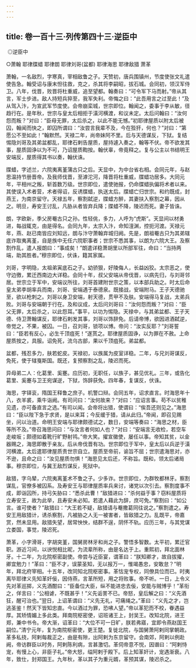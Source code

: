 ```yaml
---
---
---
```

title: 卷一百十三·列传第四十三·逆臣中
---

 ◎逆臣中

○萧翰 耶律牒蜡 耶律朗 耶律刘哥(盆都) 耶律海思 耶律敌猎 萧革

萧翰，一名敌烈，字寒真，宰相敌鲁之子。天赞初，唐兵围镇州，节度使张文礼遣使告急。翰受诏与康末怛往救，克之，杀其将李嗣昭，拔石城。会同初，领汉军侍卫。八年，伐晋，败晋将杜重威，追至望都。翰奏曰：“可令军下马而射。”帝从其言，军士步进。敌人持短兵猝至，我军失利。帝悔之曰：“此吾用言之过至此！”及从驾入汴，为宣武军节度使。会帝崩栾城，世宗即位。翰闻之，委事于李从敏，径趋行在。是年秋，世宗与皇太后相拒于潢河横渡，和议未定。太后问翰曰：“汝何怨而叛？”对曰：“臣母无罪，太后杀之，以此不能无憾。”初耶律屋质以附太后被囚，翰闻而快之，即囚所谓曰：“汝尝言我辈不及，今在狴犴，何也？”对曰：“第愿公不至如此！”翰默然。天禄二年，尚帝妹阿不里。后与天德谋反，下狱。复结惕隐刘哥及其弟盆都乱，耶律石剌告屋质，屋持遽入奏之，翰等不伏。帝不欲发其事，屋质固诤以为不可，乃诏屋质鞫按。翰伏辜，帝竟释之。复与公主以书结明王安端反，屋质得其书以奏，翰伏诛。

牒蜡，字述兰，六院夷离堇蒲古只之后。天显中，为中台省右相。会同元年，与赵思温持节册晋帝。及我师伐晋，至滹沱河，降晋将杜重威，牒蜡功居多。大同元年，平相州之叛，斩首数万级。世宗即位，遣使驰报，仍命牒蜡执偏将术者以来。其使误入术者营，术者得诏，反诱牒蜡，执送太后。牒蜡亡归世宗。和约既成，封燕王，为南京留守。天禄五年，察割弑逆，牒蜡方醉，其妻扶入察割之幕，因从之。明旦，寿安王讨乱，凡胁从者皆弃兵降；牒蜡不降，陵迟而死。妻子皆诛。

朗，字欧新，季父房罨古只之孙。性轻佻，多力，人呼为“虎斯”。天显间以材勇进，每战辄克，由是得名。会同九年，太宗入汴，命知澶渊，控扼河渡。天禄元年，燕、赵已南皆应刘知远，朗与汴守萧翰弃城归阙。先是，朗祖罨古只为其弟辖底诈取夷离堇，自是族中无任六院职事者；世宗不悉其事，以朗为六院大王。及察割作乱，遣人报朗曰：“事成矣！”朗遣详稳萧胡里以所部军往，命曰：“当持两端，助其胜者。”穆宗即位，伏诛，籍其家属。

刘哥，字明隐，太祖弟寅底石之子。幼骄狠，好陵侮人，长益凶狡。太宗恶之，使守边徼，累迁西南边大详稳。会同十年，叔父安端从帝伐晋，以病先归，与刘哥邻居。世宗立于军中，安端议所往，刘哥首建附世宗之策，以本部兵助之。时太后命皇太弟李胡率兵而南，刘哥、安端遇于泰德泉。既接战，安端附马。王子天德驰至，欲以枪刺之。刘哥以身卫安端，射天德，贯甲不及肤。安端得马复战，太弟兵败。刘哥与安端朝于行在。及和议成，太后问刘哥曰：“汝何怨而叛？”对曰：“臣父无罪，太后杀之，以此怨耳。”事平，以功为惕隐。天禄中，与其弟盆都、王子天德、侍卫萧翰谋反，耶律石剌发其事，刘哥以饰辞免。后请帝博，欲因进酒弑逆，帝觉之，不果，被囚。一日，召刘哥，锁项以博。帝问：“汝实反耶？”刘哥誓曰：“臣若有反心，必生千顶疽死！”遂贳之。耶律屋质固诤，以为罪在不赦。上命屋质按之，具服。诏免死，流乌古部，果以千顶疽死。弟盆都。

盆都，残忍多力，肤若蛇皮。天禄初，以族属为皮室详稳。二年，与兄刘哥谋反，免死，使于辖戛斯国。既还，复预察割之乱，陵迟而死。

异母弟二人：化葛里、奚蹇。应历初，无职任，以族子，甚见优礼。三年，或告化葛里、奚蹇与卫王宛谋逆，下狱，饰辞获免。四年春，复谋反，伏诛。

海思，字铎衮，隋国王释鲁之庶子。机警口辩。会同五年，诏求直言。时海思年十八，衣羊裘，乘牛诣阙。有司问曰：“汝何故来？”对曰：“应诏言事。苟不以贫稚见遗，亦可备直言之选。”有司以闻。会帝将出猎，使谓曰：“俟吾还则见之。”海思曰：“臣以陛下急于求贤，是以来耳；今反缓于猎，请从此归。”帝闻，即召见赐坐，问以治道。命明王安端与耶律颇德试之，数日，安端等奏曰：“海思之材，臣等所不及。”帝召海思问曰：“与汝言者何如人也？”对曰：“安端言无收检，若空车走峻坂；颇德如着靴行旷野射鸨。”帝大笑。擢宣徽使，屡任以事。帝知其贫，以金器赐之，海思即散于亲友。后从帝伐晋有功。世宗即位于军中，皇太后以兵逆于潢河横渡。太后遣耶律屋质责世宗自立。屋质至帝前，谕旨不屈；世宗遣海思对，亦不逊，且命之曰：“汝见屋质勿惧！”海思见太后还，不称旨。既和，领太后诸局事。穆宗即位，与冀王敌烈谋反，死狱中。

敌猎，字乌辇，六院夷离堇术不鲁之子。少多诈。世宗即位，为群牧都林牙。察割谋乱，官僚多被囚系。及寿安王与耶律屋质率兵来讨，诸党以次引去。察割度事不成，即诣囚所，持弓矢胁曰：“悉杀此曹！”敌猎进曰：“杀何益于事？窃料屋质将立寿安王，故为此举，且寿安未必知。若遣人藉此为辞，庶可免。”察割曰：“如公言。谁可使者？”敌猎曰：“大王若不疑，敌猎请与罨撒葛同往说之。”察割遣之。寿安王用敌猎计，诱杀察割，凡被胁之人无一被害者，皆敌猎之力。乱既平，帝嘉赏，然未显用。敌猎失望，居常怏怏，结群不逞，阴怀不轨。应历三年，与其党谋立娄国，事觉，陵迟死。

萧革，小字滑哥，字胡突堇，国舅房林牙和尚之子。警悟多智数。太平初，累迁官职。游近习间，以谀悦相比昵，为流辈所称，由是名达于上。重熙初，拜北面林牙。十二年，为北院枢密副使。帝尝与近臣宴，谓革曰：“朕知卿才，故自拔擢，卿宜勉力！”革曰：“臣不才，误蒙圣知，无以报万一，惟竭愚忠，安敢怠？”明年，拜北府宰相。十五年，改同知北院枢密事。革怙宠专权，同僚具位而已。时夷离毕耶律义先知革奸佞，因侍燕，言革所短，用之将败事。帝不听。一日，上令义先对革巡掷，义先酒酣曰：“臣备位大臣，纵不能进忠去佞，安能与贼博乎！”革衔之，佯言曰：“公相谑，不既甚乎！”义先诟詈不已。帝怒，皇后解之曰：“义先酒狂，醒可治也。”翌日，上诏革谓曰：“义先无礼，可痛绳之。”革曰：“义先之才，岂逃圣鉴！然天下皆知忠直。今以酒过为罪，恐咈人望。”帝以革犯而不校，眷遇益厚。其矫情媚上多此类。拜南院枢密使，诏班诸王上，封吴王。改知北院，进王郑，兼中书令。帝大渐，诏革曰：“大位不可一日旷，朕若弗寤，宜即令燕赵国王嗣位。”清宁元年，复为南院枢密使，更王楚。复徙北院，与国舅萧阿剌同掌朝政。革多私挠，阿剌每裁正之，由是有隙，出阿剌为东京留守。会南郊，阿剌以例赴阙，帝访群臣以时务，阿剌陈利病，言甚激切。革伺帝意不悦，因谮曰：“阿剌恃宠，有慢上心，非臣子礼。”帝大怒，缢阿剌于殿下。后上知革奸计，宠遇渐衰。八年，致仕，封郑国王。九年秋，革以其子为重元婿，革预其谋，陵迟杀之。

